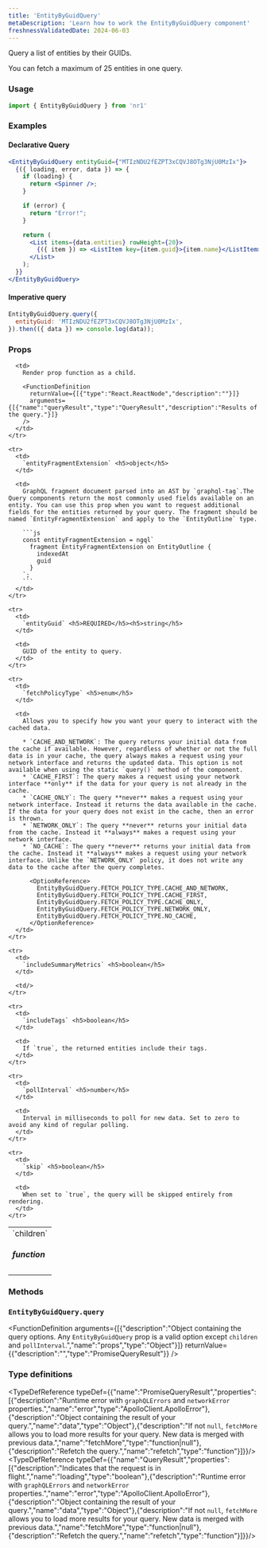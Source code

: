 ```yaml
---
title: 'EntityByGuidQuery'
metaDescription: 'Learn how to work the EntityByGuidQuery component'
freshnessValidatedDate: 2024-06-03
---
```


Query a list of entities by their GUIDs.

You can fetch a maximum of 25 entities in one query.

### Usage

```jsx
import { EntityByGuidQuery } from 'nr1'
```

### Examples

#### Declarative Query

```jsx
<EntityByGuidQuery entityGuid={"MTIzNDU2fEZPT3xCQVJ8OTg3NjU0MzIx"}>
  {({ loading, error, data }) => {
    if (loading) {
      return <Spinner />;
    }

    if (error) {
      return "Error!";
    }

    return (
      <List items={data.entities} rowHeight={20}>
        {({ item }) => <ListItem key={item.guid}>{item.name}</ListItem>}
      </List>
    );
  }}
</EntityByGuidQuery>
```

#### Imperative query

```js
EntityByGuidQuery.query({
  entityGuid: 'MTIzNDU2fEZPT3xCQVJ8OTg3NjU0MzIx',
}).then(({ data }) => console.log(data));
```

### Props

<table>
  <tbody>
    <tr>
      <td>
        `children` <h5>function</h5>
      </td>

      <td>
        Render prop function as a child.

        <FunctionDefinition
          returnValue={[{"type":"React.ReactNode","description":""}]}
          arguments={[{"name":"queryResult","type":"QueryResult","description":"Results of the query."}]}
        />
      </td>
    </tr>

    <tr>
      <td>
        `entityFragmentExtension` <h5>object</h5>
      </td>

      <td>
        GraphQL fragment document parsed into an AST by `graphql-tag`.The Query components return the most commonly used fields available on an entity. You can use this prop when you want to request additional fields for the entities returned by your query. The fragment should be named `EntityFragmentExtension` and apply to the `EntityOutline` type.

        ```js
        const entityFragmentExtension = ngql`
          fragment EntityFragmentExtension on EntityOutline {
            indexedAt
            guid
          }
        `;
        ```
      </td>
    </tr>

    <tr>
      <td>
        `entityGuid` <h5>REQUIRED</h5><h5>string</h5>
      </td>

      <td>
        GUID of the entity to query.
      </td>
    </tr>

    <tr>
      <td>
        `fetchPolicyType` <h5>enum</h5>
      </td>

      <td>
        Allows you to specify how you want your query to interact with the cached data.

        * `CACHE_AND_NETWORK`: The query returns your initial data from the cache if available. However, regardless of whether or not the full data is in your cache, the query always makes a request using your network interface and returns the updated data. This option is not available when using the static `query()` method of the component.
        * `CACHE_FIRST`: The query makes a request using your network interface **only** if the data for your query is not already in the cache.
        * `CACHE_ONLY`: The query **never** makes a request using your network interface. Instead it returns the data available in the cache. If the data for your query does not exist in the cache, then an error is thrown.
        * `NETWORK_ONLY`: The query **never** returns your initial data from the cache. Instead it **always** makes a request using your network interface.
        * `NO_CACHE`: The query **never** returns your initial data from the cache. Instead it **always** makes a request using your network interface. Unlike the `NETWORK_ONLY` policy, it does not write any data to the cache after the query completes.

          <OptionReference>
            EntityByGuidQuery.FETCH_POLICY_TYPE.CACHE_AND_NETWORK,
            EntityByGuidQuery.FETCH_POLICY_TYPE.CACHE_FIRST,
            EntityByGuidQuery.FETCH_POLICY_TYPE.CACHE_ONLY,
            EntityByGuidQuery.FETCH_POLICY_TYPE.NETWORK_ONLY,
            EntityByGuidQuery.FETCH_POLICY_TYPE.NO_CACHE,
          </OptionReference>
      </td>
    </tr>

    <tr>
      <td>
        `includeSummaryMetrics` <h5>boolean</h5>
      </td>

      <td/>
    </tr>

    <tr>
      <td>
        `includeTags` <h5>boolean</h5>
      </td>

      <td>
        If `true`, the returned entities include their tags.
      </td>
    </tr>

    <tr>
      <td>
        `pollInterval` <h5>number</h5>
      </td>

      <td>
        Interval in milliseconds to poll for new data. Set to zero to avoid any kind of regular polling.
      </td>
    </tr>

    <tr>
      <td>
        `skip` <h5>boolean</h5>
      </td>

      <td>
        When set to `true`, the query will be skipped entirely from rendering.
      </td>
    </tr>
  </tbody>
</table>

### Methods

### `EntityByGuidQuery.query`

<FunctionDefinition
  arguments={[{"description":"Object containing the query options. Any `EntityByGuidQuery` prop is a valid option except `children` and `pollInterval`.","name":"props","type":"Object"}]}
  returnValue={{"description":"","type":"PromiseQueryResult"}}
/>

### Type definitions

<TypeDefReference typeDef={{"name":"PromiseQueryResult","properties":[{"description":"Runtime error with `graphQLErrors` and `networkError` properties.","name":"error","type":"ApolloClient.ApolloError"},{"description":"Object containing the result of your query.","name":"data","type":"Object"},{"description":"If not `null`, `fetchMore` allows you to load more results for your query. New data is merged with previous data.","name":"fetchMore","type":"function|null"},{"description":"Refetch the query.","name":"refetch","type":"function"}]}}/><TypeDefReference typeDef={{"name":"QueryResult","properties":[{"description":"Indicates that the request is in flight.","name":"loading","type":"boolean"},{"description":"Runtime error with `graphQLErrors` and `networkError` properties.","name":"error","type":"ApolloClient.ApolloError"},{"description":"Object containing the result of your query.","name":"data","type":"Object"},{"description":"If not `null`, `fetchMore` allows you to load more results for your query. New data is merged with previous data.","name":"fetchMore","type":"function|null"},{"description":"Refetch the query.","name":"refetch","type":"function"}]}}/>
